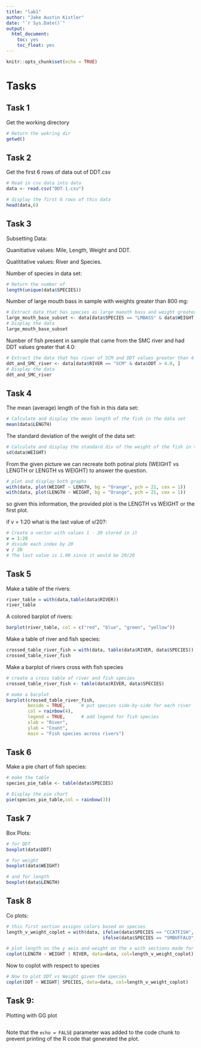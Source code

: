 ```yaml
---
title: "lab1"
author: "Jake Austin Kistler"
date: "`r Sys.Date()`"
output: 
  html_document:
    toc: yes
    toc_float: yes
---
```


```r
knitr::opts_chunk$set(echo = TRUE)
```

# Tasks

## Task 1
Get the working directory 

````r
# Return the wokring dir 
getwd()
````

## Task 2
Get the first 6 rows of data out of DDT.csv

````r
# Read in csv data into data
data <- read.csv("DDT-1.csv")

# display the first 6 rows of this data
head(data,6)
````

## Task 3
Subsetting Data:

Quanitiative  values: Mile, Length, Weight and DDT.

Qualititative values: River and Species.

Number of species in data set:
````r
# Return the number of 
length(unique(data$SPECIES))
````

Number of large mouth bass in sample with weights greater than 800 mg:
````r
# Extract data that has species as large maouth bass and weight greater than 800 mg
large_mouth_base_subset <- data[data$SPECIES == "LMBASS" & data$WEIGHT > 800, ]
# Display the data 
large_mouth_base_subset
````

Number of fish present in sample that came from the SMC river and had DDT values greater that 4.0:
````r
# Extract the data that has river of SCM and DDT values greater than 4.0
ddt_and_SMC_river <- data[data$RIVER == "SCM" & data$DDT > 4.0, ]
# Display the data
ddt_and_SMC_river
````

## Task 4

The mean (average) length of the fish in this data set:
```r
# Calculate and display the mean length of the fish in the data set
mean(data$LENGTH)
```

The standard deviation of the weight of the data set:
````r
# Calculate and display the standard div of the weight of the fish in the data set
sd(data$WEIGHT)
````

From the given picture we can recreate both potinal plots (WEIGHT vs LENGTH or LENGTH vs WEIGHT) to answer the question.
````r
# plot and display both graphs 
with(data, plot(WEIGHT ~ LENGTH, bg = "Orange", pch = 21, cex = 1))
with(data, plot(LENGTH ~ WEIGHT, bg = "Orange", pch = 21, cex = 1))
````
so given this information, the provided plot is the LENGTH vs WEIGHT or the first plot.

if v = 1:20 what is the last value of v/20?:
````r
# Create a vector with values 1 - 20 stored in it
v = 1:20
# divide each index by 20
v / 20
# The last value is 1.00 since it would be 20/20
````

## Task 5
Make a table of the rivers:
````r
river_table = with(data,table(data$RIVER))
river_table
````

A colored barplot of rivers:
````r
barplot(river_table, col = c("red", "blue", "green", "yellow"))
````

Make a table of river and fish species:
````r
crossed_table_river_fish = with(data, table(data$RIVER, data$SPECIES))
crossed_table_river_fish
````

Make a barplot of rivers cross with fish species
````r
# create a cross table of river and fish species
crossed_table_river_fish <- table(data$RIVER, data$SPECIES)

# make a barplot
barplot(crossed_table_river_fish,
        beside = TRUE,      # put species side-by-side for each river
        col = rainbow(4),
        legend = TRUE,      # add legend for fish species
        xlab = "River",
        ylab = "Count",
        main = "Fish species across rivers")
````

## Task 6
Make a pie chart of fish species:
````r
# make the table
species_pie_table <- table(data$SPECIES)

# Display the pie chart
pie(species_pie_table,col = rainbow(3))
````

## Task 7
Box Plots:

````r
# for DDT
boxplot(data$DDT)

# for weight
boxplot(data$WEIGHT)

# and for length
boxplot(data$LENGTH)
````

## Task 8 
Co plots:
````r
# this first section assigns colors based on species
length_v_weight_coplot = with(data, ifelse(data$SPECIES == "CCATFISH", "red",
                                    ifelse(data$SPECIES == "SMBUFFALO", "green", "blue")))

# plot length on the y axis and weight on the x with sections made for each river
coplot(LENGTH ~ WEIGHT | RIVER, data=data, col=length_v_weight_coplot)
````

Now to coplot with respect to species
````r
# Now to plot DDT vs Weight given the species
coplot(DDT ~ WEIGHT| SPECIES, data=data, col=length_v_weight_coplot)
````

## Task 9:
Plotting with GG plot
````r

````



Note that the `echo = FALSE` parameter was added to the code chunk to prevent printing of the R code that generated the plot.

